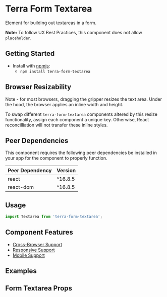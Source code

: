 


<Badge />

# Terra Form Textarea

Element for building out textareas in a form.

**Note:** To follow UX Best Practices, this component does not allow `placeholder`.

## Getting Started

- Install with [npmjs](https://www.npmjs.com):
  - `npm install terra-form-textarea`

## Browser Resizability
Note - for most browsers, dragging the gripper resizes the text area. Under the hood, the browser applies an inline width and height.

To swap different `terra-form-textarea` components altered by this resize functionality, assign each component a unique key. Otherwise, React reconcilliation will not transfer these inline styles.

<!-- AUTO-GENERATED-CONTENT:START Peer Dependencies -->
## Peer Dependencies

This component requires the following peer dependencies be installed in your app for the component to properly function.

| Peer Dependency | Version |
|-|-|
| react | ^16.8.5 |
| react-dom | ^16.8.5 |

<!-- AUTO-GENERATED-CONTENT:END -->

## Usage

```jsx
import Textarea from 'terra-form-textarea';
```

## Component Features
* [Cross-Browser Support](https://engineering.cerner.com/terra-ui/contributing/terra-ui/component-standards#cross-browser-support)
* [Responsive Support](https://engineering.cerner.com/terra-ui/contributing/terra-ui/component-standards#responsive-support)
* [Mobile Support](https://engineering.cerner.com/terra-ui/contributing/terra-ui/component-standards#mobile-support)

## Examples
<TextareaExample />
<FixedSmallSizeExample />
<FixedMediumSizeExample />
<FixedLargeSizeExample />
<ResizableExample />
<FillContainerExample />
<InvalidExample />
<IncompleteExample description="Applies theme-specific styling for incomplete, this example shows simple version of incomplete styling being removed after value is added. ***Note: Only use incomplete if given specific guidance, reserved for specific applications when no value has been provided. Not for general use.***" />
<DisabledExample />

## Form Textarea Props
<FormTextareaPropsTable />
